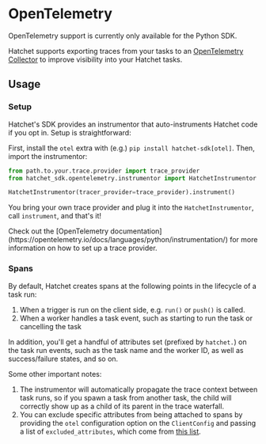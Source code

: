 
# OpenTelemetry

<Callout type="info" emoji="🪓">
  OpenTelemetry support is currently only available for the Python SDK.
</Callout>

Hatchet supports exporting traces from your tasks to an [OpenTelemetry Collector](https://opentelemetry.io/docs/collector/) to improve visibility into your Hatchet tasks.

## Usage

### Setup

Hatchet's SDK provides an instrumentor that auto-instruments Hatchet code if you opt in. Setup is straightforward:

First, install the `otel` extra with (e.g.) `pip install hatchet-sdk[otel]`. Then, import the instrumentor:

```python
from path.to.your.trace.provider import trace_provider
from hatchet_sdk.opentelemetry.instrumentor import HatchetInstrumentor

HatchetInstrumentor(tracer_provider=trace_provider).instrument()
```

You bring your own trace provider and plug it into the `HatchetInstrumentor`, call `instrument`, and that's it!

<Callout type="info" emoji="🔭">
  Check out the [OpenTelemetry
  documentation](https://opentelemetry.io/docs/languages/python/instrumentation/)
  for more information on how to set up a trace provider.
</Callout>

### Spans

By default, Hatchet creates spans at the following points in the lifecycle of a task run:

1. When a trigger is run on the client side, e.g. `run()` or `push()` is called.
2. When a worker handles a task event, such as starting to run the task or cancelling the task

In addition, you'll get a handful of attributes set (prefixed by `hatchet.`) on the task run events, such as the task name and the worker ID, as well as success/failure states, and so on.

Some other important notes:

1. The instrumentor will automatically propagate the trace context between task runs, so if you spawn a task from another task, the child will correctly show up as a child of its parent in the trace waterfall.
2. You can exclude specific attributes from being attached to spans by providing the `otel` configuration option on the `ClientConfig` and passing a list of `excluded_attributes`, which come from [this list](https://github.com/hatchet-dev/hatchet/blob/main/sdks/python/hatchet_sdk/utils/opentelemetry.py).
